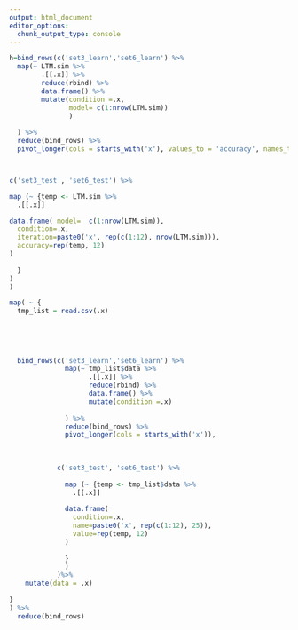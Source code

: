 ```yaml
---
output: html_document
editor_options: 
  chunk_output_type: console
---
```


```r

h=bind_rows(c('set3_learn','set6_learn') %>% 
  map(~ LTM.sim %>% 
        .[[.x]] %>% 
        reduce(rbind) %>% 
        data.frame() %>% 
        mutate(condition =.x, 
               model= c(1:nrow(LTM.sim))
               )
        
  ) %>% 
  reduce(bind_rows) %>% 
  pivot_longer(cols = starts_with('x'), values_to = 'accuracy', names_to = 'iteration'),



c('set3_test', 'set6_test') %>% 

map (~ {temp <- LTM.sim %>% 
  .[[.x]]

data.frame( model=  c(1:nrow(LTM.sim)),
  condition=.x, 
  iteration=paste0('x', rep(c(1:12), nrow(LTM.sim))), 
  accuracy=rep(temp, 12)
)
  
  }
)
)


```


```r


map( ~ {
  tmp_list = read.csv(.x)
  
  
  
  
  
  bind_rows(c('set3_learn','set6_learn') %>% 
              map(~ tmp_list$data %>% 
                    .[[.x]] %>% 
                    reduce(rbind) %>% 
                    data.frame() %>% 
                    mutate(condition =.x)
                  
              ) %>% 
              reduce(bind_rows) %>% 
              pivot_longer(cols = starts_with('x')),
            
            
            
            c('set3_test', 'set6_test') %>% 
              
              map (~ {temp <- tmp_list$data %>% 
                .[[.x]]
              
              data.frame(
                condition=.x, 
                name=paste0('x', rep(c(1:12), 25)), 
                value=rep(temp, 12)
              )
              
              }
              )
            )%>%
    mutate(data = .x)  
    
}
) %>% 
  reduce(bind_rows)


```

